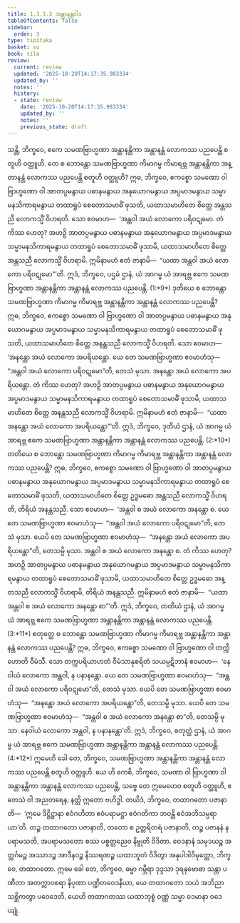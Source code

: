 ```yaml
---
title: 1.3.1.3 အန္တာနန္တဝါဒ
tableOfContents: false
sidebar:
  order: 3
type: tipitaka
basket: su
book: sila
review:
  current: review
  updated: '2025-10-20T14:17:35.983334'
  updated_by: ''
  notes: ''
  history:
  - state: review
    date: '2025-10-20T14:17:35.983334'
    updated_by: ''
    notes: ''
    previous_state: draft
---
```



<DynamicBreadcrumb />


<ReviewStatus review={frontmatter.review} showDetails={true} />

<HypothesisAnnotation frontmatter={frontmatter} />

<Division number="53" book="sila" e="ch" v="6" p="21">

<Paragraph number="93" book="sila">
သန္တိ, ဘိက္ခဝေ, ဧကေ သမဏဗြာဟ္မဏာ အန္တာနန္တိကာ <Emphasis>အန္တာနန္တံ လောကဿ</Emphasis> ပညပေန္တိ စတူဟိ ဝတ္ထူဟိ. တေ စ ဘောန္တော သမဏဗြာဟ္မဏာ ကိမာဂမ္မ ကိမာရဗ္ဘ အန္တာနန္တိကာ အန္တာနန္တံ လောကဿ ပညပေန္တိ စတူဟိ ဝတ္ထူဟိ?
</Paragraph>

</Division>
<Division number="54" book="sila" e="ch" v="6" p="21">

<Paragraph number="94" book="sila">
ဣဓ, ဘိက္ခဝေ, ဧကစ္စော သမဏော ဝါ ဗြာဟ္မဏော ဝါ အာတပ္ပမနွာယ ပဓာနမနွာယ အနုယောဂမနွာယ အပ္ပမာဒမနွာယ သမ္မာမနသိကာရမနွာယ တထာရူပံ စေတောသမာဓိံ ဖုသတိ, ယထာသမာဟိတေ စိတ္တေ အန္တသညီ လောကသ္မိံ ဝိဟရတိ.
</Paragraph>

<Paragraph number="95" book="sila">
သော ဧဝမာဟ—  ‘<Emphasis>အန္တဝါ အယံ လောကော ပရိဝဋုမော</Emphasis>. တံ ကိဿ ဟေတု? အဟဉှိ အာတပ္ပမနွာယ ပဓာနမနွာယ အနုယောဂမနွာယ အပ္ပမာဒမနွာယ သမ္မာမနသိကာရမနွာယ တထာရူပံ စေတောသမာဓိံ ဖုသာမိ, ယထာသမာဟိတေ စိတ္တေ အန္တသညီ လောကသ္မိံ ဝိဟရာမိ. ဣမိနာမဟံ ဧတံ ဇာနာမိ—  “ယထာ အန္တဝါ အယံ လောကော ပရိဝဋုမော”’တိ. ဣဒံ, ဘိက္ခဝေ, ပဌမံ ဌာနံ, ယံ အာဂမ္မ ယံ အာရဗ္ဘ ဧကေ သမဏဗြာဟ္မဏာ အန္တာနန္တိကာ အန္တာနန္တံ လောကဿ ပညပေန္တိ. (1:*9*)
</Paragraph>

</Division>
<Division number="55" book="sila" e="ch" v="6" p="21">

<Paragraph number="96" book="sila">
ဒုတိယေ စ ဘောန္တော သမဏဗြာဟ္မဏာ ကိမာဂမ္မ ကိမာရဗ္ဘ အန္တာနန္တိကာ အန္တာနန္တံ လောကဿ ပညပေန္တိ? ဣဓ, ဘိက္ခဝေ, ဧကစ္စော သမဏော ဝါ ဗြာဟ္မဏော ဝါ အာတပ္ပမနွာယ ပဓာနမနွာယ အနုယောဂမနွာယ အပ္ပမာဒမနွာယ သမ္မာမနသိကာရမနွာယ တထာရူပံ စေတောသမာဓိံ ဖုသတိ, ယထာသမာဟိတေ စိတ္တေ အနန္တသညီ လောကသ္မိံ ဝိဟရတိ.
</Paragraph>

<Paragraph number="97" book="sila">
သော ဧဝမာဟ—  ‘<Emphasis>အနန္တော အယံ လောကော အပရိယန္တော</Emphasis>. ယေ တေ သမဏဗြာဟ္မဏာ ဧဝမာဟံသု—  “အန္တဝါ အယံ လောကော ပရိဝဋုမော”တိ, တေသံ မုသာ. အနန္တော အယံ လောကော အပရိယန္တော. တံ ကိဿ ဟေတု? အဟဉှိ အာတပ္ပမနွာယ ပဓာနမနွာယ အနုယောဂမနွာယ အပ္ပမာဒမနွာယ သမ္မာမနသိကာရမနွာယ တထာရူပံ စေတောသမာဓိံ ဖုသာမိ, ယထာသမာဟိတေ စိတ္တေ အနန္တသညီ လောကသ္မိံ ဝိဟရာမိ. ဣမိနာမဟံ ဧတံ ဇာနာမိ—  “ယထာ အနန္တော အယံ လောကော အပရိယန္တော”’တိ. ဣဒံ, ဘိက္ခဝေ, ဒုတိယံ ဌာနံ, ယံ အာဂမ္မ ယံ အာရဗ္ဘ ဧကေ သမဏဗြာဟ္မဏာ အန္တာနန္တိကာ အန္တာနန္တံ လောကဿ ပညပေန္တိ. (2:*10*)
</Paragraph>

</Division>
<Division number="56" book="sila" e="ch" v="6" p="22">

<Paragraph number="98" book="sila">
တတိယေ စ ဘောန္တော သမဏဗြာဟ္မဏာ ကိမာဂမ္မ ကိမာရဗ္ဘ အန္တာနန္တိကာ အန္တာနန္တံ လောကဿ ပညပေန္တိ? ဣဓ, ဘိက္ခဝေ, ဧကစ္စော သမဏော ဝါ ဗြာဟ္မဏော ဝါ အာတပ္ပမနွာယ ပဓာနမနွာယ အနုယောဂမနွာယ အပ္ပမာဒမနွာယ သမ္မာမနသိကာရမနွာယ တထာရူပံ စေတောသမာဓိံ ဖုသတိ, ယထာသမာဟိတေ စိတ္တေ ဥဒ္ဓမဓော အန္တသညီ လောကသ္မိံ ဝိဟရတိ, တိရိယံ အနန္တသညီ.
</Paragraph>

<Paragraph number="99" book="sila">
သော ဧဝမာဟ—  ‘<Emphasis>အန္တဝါ စ အယံ လောကော အနန္တော စ</Emphasis>. ယေ တေ သမဏဗြာဟ္မဏာ ဧဝမာဟံသု—  “အန္တဝါ အယံ လောကော ပရိဝဋုမော”တိ, တေသံ မုသာ. ယေပိ တေ သမဏဗြာဟ္မဏာ ဧဝမာဟံသု—  “အနန္တော အယံ လောကော အပရိယန္တော”တိ, တေသမ္ပိ မုသာ. အန္တဝါ စ အယံ လောကော အနန္တော စ. တံ ကိဿ ဟေတု? အဟဉှိ အာတပ္ပမနွာယ ပဓာနမနွာယ အနုယောဂမနွာယ အပ္ပမာဒမနွာယ သမ္မာမနသိကာရမနွာယ တထာရူပံ စေတောသမာဓိံ ဖုသာမိ, ယထာသမာဟိတေ စိတ္တေ ဥဒ္ဓမဓော အန္တသညီ လောကသ္မိံ ဝိဟရာမိ, တိရိယံ အနန္တသညီ. ဣမိနာမဟံ ဧတံ ဇာနာမိ—  “ယထာ အန္တဝါ စ အယံ လောကော အနန္တော စာ”’တိ. ဣဒံ, ဘိက္ခဝေ, တတိယံ ဌာနံ, ယံ အာဂမ္မ ယံ အာရဗ္ဘ ဧကေ သမဏဗြာဟ္မဏာ အန္တာနန္တိကာ အန္တာနန္တံ လောကဿ ပညပေန္တိ. (3:*11*)
</Paragraph>

</Division>
<Division number="57" book="sila" e="ch" v="6" p="22">

<Paragraph number="100" book="sila">
စတုတ္ထေ စ ဘောန္တော သမဏဗြာဟ္မဏာ ကိမာဂမ္မ ကိမာရဗ္ဘ အန္တာနန္တိကာ အန္တာနန္တံ လောကဿ ပညပေန္တိ? ဣဓ, ဘိက္ခဝေ, ဧကစ္စော သမဏော ဝါ ဗြာဟ္မဏော ဝါ တက္ကီ ဟောတိ ဝီမံသီ. သော တက္ကပရိယာဟတံ ဝီမံသာနုစရိတံ သယမ္ပဋိဘာနံ ဧဝမာဟ—  ‘<Emphasis>နေဝါယံ လောကော အန္တဝါ, န ပနာနန္တော</Emphasis>. ယေ တေ သမဏဗြာဟ္မဏာ ဧဝမာဟံသု—  “အန္တဝါ အယံ လောကော ပရိဝဋုမော”တိ, တေသံ မုသာ. ယေပိ တေ သမဏဗြာဟ္မဏာ ဧဝမာဟံသု—  “အနန္တော အယံ လောကော အပရိယန္တော”တိ, တေသမ္ပိ မုသာ. ယေပိ တေ သမဏဗြာဟ္မဏာ ဧဝမာဟံသု—  “အန္တဝါ စ အယံ လောကော အနန္တော စာ”တိ, တေသမ္ပိ မုသာ. နေဝါယံ လောကော အန္တဝါ, န ပနာနန္တော’တိ. ဣဒံ, ဘိက္ခဝေ, စတုတ္ထံ ဌာနံ, ယံ အာဂမ္မ ယံ အာရဗ္ဘ ဧကေ သမဏဗြာဟ္မဏာ အန္တာနန္တိကာ အန္တာနန္တံ လောကဿ ပညပေန္တိ. (4:*12*)
</Paragraph>

</Division>
<Division number="58" book="sila" e="ch" v="6" p="23">

<Paragraph number="101" book="sila">
ဣမေဟိ ခေါ တေ, ဘိက္ခဝေ, သမဏဗြာဟ္မဏာ အန္တာနန္တိကာ အန္တာနန္တံ လောကဿ ပညပေန္တိ စတူဟိ ဝတ္ထူဟိ. ယေ ဟိ ကေစိ, ဘိက္ခဝေ, သမဏာ ဝါ ဗြာဟ္မဏာ ဝါ အန္တာနန္တိကာ အန္တာနန္တံ လောကဿ ပညပေန္တိ, သဗ္ဗေ တေ ဣမေဟေဝ စတူဟိ ဝတ္ထူဟိ, ဧတေသံ ဝါ အညတရေန; နတ္ထိ ဣတော ဗဟိဒ္ဓါ.
</Paragraph>

</Division>
<Division number="59" book="sila" e="ch" v="6" p="23">

<Paragraph number="102" book="sila">
တယိဒံ, ဘိက္ခဝေ, တထာဂတော ပဇာနာတိ—  ‘ဣမေ ဒိဋ္ဌိဋ္ဌာနာ ဧဝံဂဟိတာ ဧဝံပရာမဋ္ဌာ ဧဝံဂတိကာ ဘဝန္တိ ဧဝံအဘိသမ္ပရာယာ’တိ. တဉ္စ တထာဂတော ပဇာနာတိ, တတော စ ဥတ္တရိတရံ ပဇာနာတိ, တဉ္စ ပဇာနနံ န ပရာမသတိ, အပရာမသတော စဿ ပစ္စတ္တညေဝ နိဗ္ဗုတိ ဝိဒိတာ. ဝေဒနာနံ သမုဒယဉ္စ အတ္ထင်္ဂမဉ္စ အဿာဒဉ္စ အာဒီနဝဉ္စ နိဿရဏဉ္စ ယထာဘူတံ ဝိဒိတွာ အနုပါဒါဝိမုတ္တော, ဘိက္ခဝေ, တထာဂတော.
</Paragraph>

</Division>
<Division number="60" book="sila" e="ch" v="6" p="23">

<Paragraph number="103" book="sila">
ဣမေ ခေါ တေ, ဘိက္ခဝေ, ဓမ္မာ ဂမ္ဘီရာ ဒုဒ္ဒသာ ဒုရနုဗောဓာ သန္တာ ပဏီတာ အတက္ကာဝစရာ နိပုဏာ ပဏ္ဍိတဝေဒနီယာ, ယေ တထာဂတော သယံ အဘိညာ သစ္ဆိကတွာ ပဝေဒေတိ, ယေဟိ တထာဂတဿ ယထာဘုစ္စံ ဝဏ္ဏံ သမ္မာ ဝဒမာနာ ဝဒေယျုံ.
</Paragraph>
</Division>